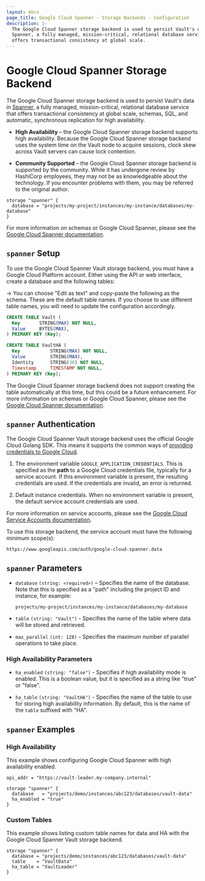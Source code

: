 ```yaml
---
layout: docs
page_title: Google Cloud Spanner - Storage Backends - Configuration
description: |-
  The Google Cloud Spanner storage backend is used to persist Vault's data in
  Spanner, a fully managed, mission-critical, relational database service that
  offers transactional consistency at global scale.
---
```


# Google Cloud Spanner Storage Backend

The Google Cloud Spanner storage backend is used to persist Vault's data in
[Spanner][spanner-docs], a fully managed, mission-critical, relational database
service that offers transactional consistency at global scale, schemas, SQL, and
automatic, synchronous replication for high availability.

- **High Availability** – the Google Cloud Spanner storage backend supports high
  availability. Because the Google Cloud Spanner storage backend uses the system
  time on the Vault node to acquire sessions, clock skew across Vault servers
  can cause lock contention.

- **Community Supported** – the Google Cloud Spanner storage backend is
  supported by the community. While it has undergone review by HashiCorp
  employees, they may not be as knowledgeable about the technology. If you
  encounter problems with them, you may be referred to the original author.

```hcl
storage "spanner" {
  database = "projects/my-project/instances/my-instance/databases/my-database"
}
```

For more information on schemas or Google Cloud Spanner, please see the [Google
Cloud Spanner documentation][spanner-docs].

## `spanner` Setup

To use the Google Cloud Spanner Vault storage backend, you must have a Google
Cloud Platform account. Either using the API or web interface, create a database
and the following tables:

-> You can choose "Edit as text" and copy-paste the following as the schema.
These are the default table names. If you choose to use different table names,
you will need to update the configuration accordingly.

```sql
CREATE TABLE Vault (
  Key       STRING(MAX) NOT NULL,
  Value     BYTES(MAX),
) PRIMARY KEY (Key);

CREATE TABLE VaultHA (
  Key           STRING(MAX) NOT NULL,
  Value         STRING(MAX),
  Identity      STRING(36) NOT NULL,
  Timestamp     TIMESTAMP NOT NULL,
) PRIMARY KEY (Key);
```

The Google Cloud Spanner storage backend does not support creating the table
automatically at this time, but this could be a future enhancement. For more
information on schemas or Google Cloud Spanner, please see the [Google Cloud
Spanner documentation][spanner-docs].

## `spanner` Authentication

The Google Cloud Spanner Vault storage backend uses the official Google Cloud
Golang SDK. This means it supports the common ways of [providing credentials to
Google Cloud][cloud-creds].

1. The environment variable `GOOGLE_APPLICATION_CREDENTIALS`. This is specified
   as the **path** to a Google Cloud credentials file, typically for a service
   account. If this environment variable is present, the resulting credentials are
   used. If the credentials are invalid, an error is returned.

1. Default instance credentials. When no environment variable is present, the
   default service account credentials are used.

For more information on service accounts, please see the [Google Cloud Service
Accounts documentation][service-accounts].

To use this storage backend, the service account must have the following
minimum scope(s):

```text
https://www.googleapis.com/auth/google-cloud-spanner.data
```

## `spanner` Parameters

- `database` `(string: <required>)` – Specifies the name of the database. Note
  that this is specified as a "path" including the project ID and instance, for
  example:

  ```text
  projects/my-project/instances/my-instance/databases/my-database
  ```

- `table` `(string: "Vault")` - Specifies the name of the table where
  data will be stored and retrieved.

- `max_parallel` `(int: 128)` - Specifies the maximum number of parallel
  operations to take place.

### High Availability Parameters

- `ha_enabled` `(string: "false")` - Specifies if high availability mode is
  enabled. This is a boolean value, but it is specified as a string like "true"
  or "false".

- `ha_table` `(string: "VaultHA")` - Specifies the name of the table to use for
  storing high availability information. By default, this is the name of the
  `table` suffixed with "HA".

## `spanner` Examples

### High Availability

This example shows configuring Google Cloud Spanner with high availability
enabled.

```hcl
api_addr = "https://vault-leader.my-company.internal"

storage "spanner" {
  database   = "projects/demo/instances/abc123/databases/vault-data"
  ha_enabled = "true"
}
```

### Custom Tables

This example shows listing custom table names for data and HA with the Google
Cloud Spanner Vault storage backend.

```hcl
storage "spanner" {
  database = "projects/demo/instances/abc123/databases/vault-data"
  table    = "VaultData"
  ha_table = "VaultLeader"
}
```

[cloud-creds]: https://cloud.google.com/docs/authentication/production#providing_credentials_to_your_application

[service-accounts]: https://cloud.google.com/compute/docs/access/service-accounts

[spanner-docs]: https://cloud.google.com/spanner/docs/
